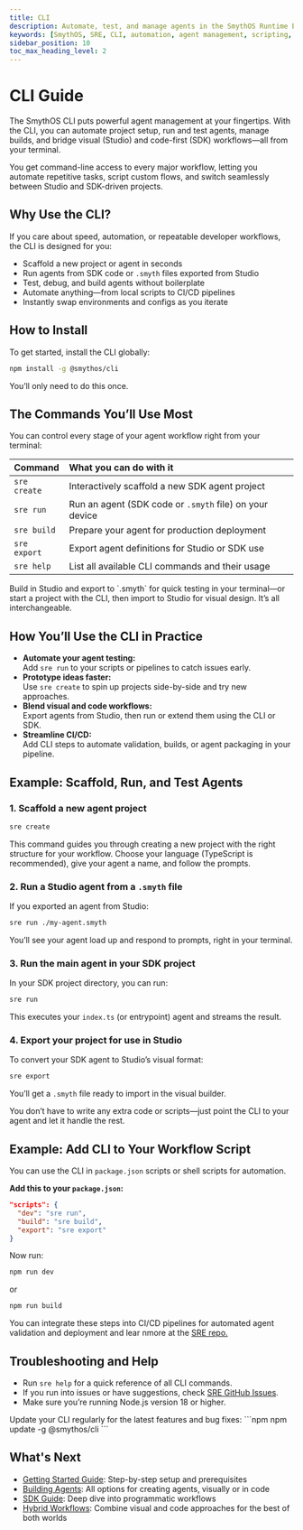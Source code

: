 ```yaml
---
title: CLI
description: Automate, test, and manage agents in the SmythOS Runtime Environment using the CLI for developer speed, scripting, and integrated workflows.
keywords: [SmythOS, SRE, CLI, automation, agent management, scripting, workflows, developer tools]
sidebar_position: 10
toc_max_heading_level: 2
---
```


# CLI Guide

The SmythOS CLI puts powerful agent management at your fingertips. With the CLI, you can automate project setup, run and test agents, manage builds, and bridge visual (Studio) and code-first (SDK) workflows—all from your terminal.

<InfoCallout title="What makes the CLI different?">
You get command-line access to every major workflow, letting you automate repetitive tasks, script custom flows, and switch seamlessly between Studio and SDK-driven projects.
</InfoCallout>

<Spacer size="md" />

## Why Use the CLI?

If you care about speed, automation, or repeatable developer workflows, the CLI is designed for you:

- Scaffold a new project or agent in seconds
- Run agents from SDK code or `.smyth` files exported from Studio
- Test, debug, and build agents without boilerplate
- Automate anything—from local scripts to CI/CD pipelines
- Instantly swap environments and configs as you iterate

<Spacer size="md" />

## How to Install

To get started, install the CLI globally:

```bash
npm install -g @smythos/cli
```

You’ll only need to do this once.

<Spacer size="md" />

## The Commands You’ll Use Most

You can control every stage of your agent workflow right from your terminal:

| Command             | What you can do with it                                   |
| :------------------ | :------------------------------------------------------- |
| `sre create`        | Interactively scaffold a new SDK agent project           |
| `sre run`           | Run an agent (SDK code or `.smyth` file) on your device  |
| `sre build`         | Prepare your agent for production deployment             |
| `sre export`        | Export agent definitions for Studio or SDK use           |
| `sre help`          | List all available CLI commands and their usage          |

<TipCallout title="Mix and match your tools">
Build in Studio and export to `.smyth` for quick testing in your terminal—or start a project with the CLI, then import to Studio for visual design. It’s all interchangeable.
</TipCallout>

<Spacer size="md" />

## How You’ll Use the CLI in Practice

- **Automate your agent testing:**  
  Add `sre run` to your scripts or pipelines to catch issues early.
- **Prototype ideas faster:**  
  Use `sre create` to spin up projects side-by-side and try new approaches.
- **Blend visual and code workflows:**  
  Export agents from Studio, then run or extend them using the CLI or SDK.
- **Streamline CI/CD:**  
  Add CLI steps to automate validation, builds, or agent packaging in your pipeline.

<Spacer size="md" />

## Example: Scaffold, Run, and Test Agents

### 1. Scaffold a new agent project

```bash
sre create
```

This command guides you through creating a new project with the right structure for your workflow. Choose your language (TypeScript is recommended), give your agent a name, and follow the prompts.

### 2. Run a Studio agent from a `.smyth` file

If you exported an agent from Studio:

```bash
sre run ./my-agent.smyth
```

You’ll see your agent load up and respond to prompts, right in your terminal.

### 3. Run the main agent in your SDK project

In your SDK project directory, you can run:

```bash
sre run
```

This executes your `index.ts` (or entrypoint) agent and streams the result.

### 4. Export your project for use in Studio

To convert your SDK agent to Studio’s visual format:

```bash
sre export
```

You’ll get a `.smyth` file ready to import in the visual builder.

<InfoCallout title="No boilerplate required">
You don’t have to write any extra code or scripts—just point the CLI to your agent and let it handle the rest.
</InfoCallout>

<Spacer size="md" />

## Example: Add CLI to Your Workflow Script

You can use the CLI in `package.json` scripts or shell scripts for automation.

**Add this to your `package.json`:**
```json
"scripts": {
  "dev": "sre run",
  "build": "sre build",
  "export": "sre export"
}
```
Now run:

```bash
npm run dev
```

or

```bash
npm run build
```
You can integrate these steps into CI/CD pipelines for automated agent validation and deployment and lear nmore at the [SRE repo.](https://github.com/SmythOS/sre)

<Spacer size="md" />

## Troubleshooting and Help

- Run `sre help` for a quick reference of all CLI commands.
- If you run into issues or have suggestions, check [SRE GitHub Issues](https://github.com/SmythOS/sre/issues).
- Make sure you’re running Node.js version 18 or higher.

<WarningCallout title="Stay up to date">
Update your CLI regularly for the latest features and bug fixes:
```npm
npm update -g @smythos/cli
```
</WarningCallout>

<Spacer size="md" />

## What's Next

- [Getting Started Guide](/docs/agent-runtime/getting-started): Step-by-step setup and prerequisites
- [Building Agents](/docs/agent-runtime/building-agents): All options for creating agents, visually or in code
- [SDK Guide](/docs/agent-runtime/sdk-guide): Deep dive into programmatic workflows
- [Hybrid Workflows](/docs/agent-runtime/hybrid-workflows): Combine visual and code approaches for the best of both worlds
